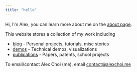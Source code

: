 ```yaml
---
title: "hello"
---
```


Hi, I'm Alex, you can learn more about me on the [about page](about.qmd).

This website stores a collection of my work including

- [blog](blog.qmd) - Personal projects, tutorials, misc stories
- [demos](demos.qmd) - Technical demos, visualizations
- [publications](publications.qmd) - Papers, patents, school projects

To email/contact Alex Choi (me), email [contact@alexchoi.me](mailto:contact@alexchoi.me)
